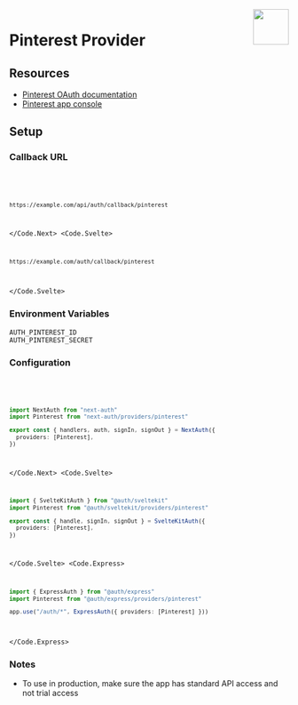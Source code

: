 
<img align="right" src="/img/providers/pinterest.svg" height="64" width="64" />

# Pinterest Provider

## Resources

- [Pinterest OAuth documentation](https://developers.pinterest.com/docs/getting-started/authentication/)
- [Pinterest app console](https://developers.pinterest.com/apps/)

## Setup

### Callback URL

<Code>
  <Code.Next>

```bash
https://example.com/api/auth/callback/pinterest
```

  </Code.Next>
  <Code.Svelte>

```bash
https://example.com/auth/callback/pinterest
```

  </Code.Svelte>
</Code>

### Environment Variables

```
AUTH_PINTEREST_ID
AUTH_PINTEREST_SECRET
```

### Configuration

<Code>
  <Code.Next>

```ts filename="/auth.ts"
import NextAuth from "next-auth"
import Pinterest from "next-auth/providers/pinterest"

export const { handlers, auth, signIn, signOut } = NextAuth({
  providers: [Pinterest],
})
```

  </Code.Next>
  <Code.Svelte>

```ts filename="/src/auth.ts"
import { SvelteKitAuth } from "@auth/sveltekit"
import Pinterest from "@auth/sveltekit/providers/pinterest"

export const { handle, signIn, signOut } = SvelteKitAuth({
  providers: [Pinterest],
})
```

  </Code.Svelte>
  <Code.Express>

```ts filename="/src/app.ts"
import { ExpressAuth } from "@auth/express"
import Pinterest from "@auth/express/providers/pinterest"

app.use("/auth/*", ExpressAuth({ providers: [Pinterest] }))
```

  </Code.Express>
</Code>

### Notes

- To use in production, make sure the app has standard API access and not trial access
